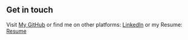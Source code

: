## Get in touch

Visit [My GitHub](https://github.com/jgiang15) or find me on other platforms: [LinkedIn](https://www.linkedin.com/in/joshgiang/) or my Resume: [Resume](https://docs.google.com/document/d/14xtvBawPrpoeZbofpQM1frHXQn4-hR_AP4JiQ_afbes/edit?usp=sharing)
